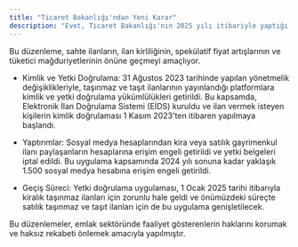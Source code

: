```yaml
---
title: "Ticaret Bakanlığı'ndan Yeni Karar"
description: "Evet, Ticaret Bakanlığı'nın 2025 yılı itibariyle yaptığı açıklamaya göre, kira veya satılık gayrimenkullerin sosyal medyada paylaşılması yasaklandı."
---
```


&#x20;Bu düzenleme, sahte ilanların, ilan kirliliğinin, spekülatif fiyat artışlarının ve tüketici mağduriyetlerinin önüne geçmeyi amaçlıyor.&#x20;

* Kimlik ve Yetki Doğrulama: 31 Ağustos 2023 tarihinde yapılan yönetmelik değişiklikleriyle, taşınmaz ve taşıt ilanlarının yayınlandığı platformlara kimlik ve yetki doğrulama yükümlülükleri getirildi. Bu kapsamda, Elektronik İlan Doğrulama Sistemi (EİDS) kuruldu ve ilan vermek isteyen kişilerin kimlik doğrulaması 1 Kasım 2023'ten itibaren yapılmaya başlandı.
 
* Yaptırımlar: Sosyal medya hesaplarından kira veya satılık gayrimenkul ilanı paylaşanların hesaplarına erişim engeli getirildi ve yetki belgeleri iptal edildi. Bu uygulama kapsamında 2024 yılı sonuna kadar yaklaşık 1.500 sosyal medya hesabına erişim engeli getirildi.
 

* Geçiş Süreci: Yetki doğrulama uygulaması, 1 Ocak 2025 tarihi itibarıyla kiralık taşınmaz ilanları için zorunlu hale geldi ve önümüzdeki süreçte satılık taşınmaz ve taşıt ilanları için de bu uygulama genişletilecek.

Bu düzenlemeler, emlak sektöründe faaliyet gösterenlerin haklarını korumak ve haksız rekabeti önlemek amacıyla yapılmıştır.